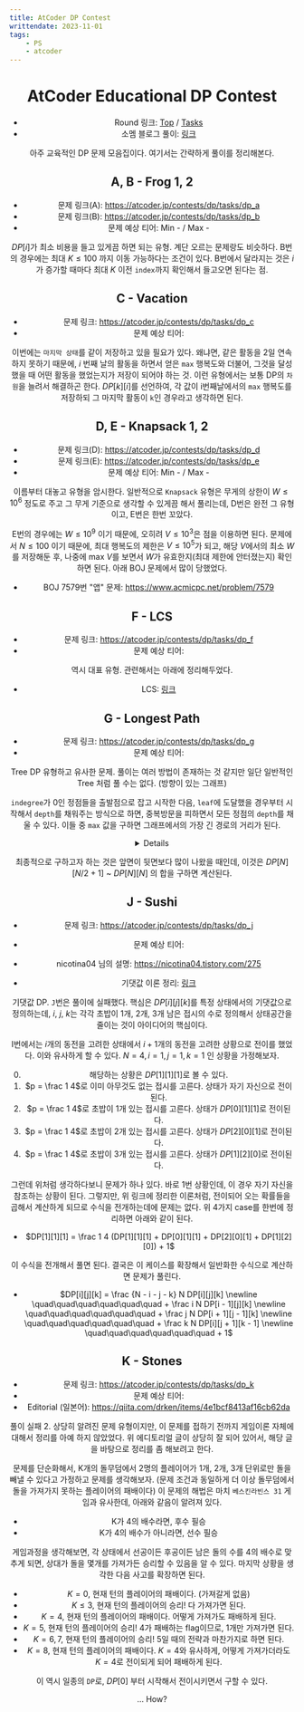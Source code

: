 ```yaml
---
title: AtCoder DP Contest
writtendate: 2023-11-01
tags:
    - PS
    - atcoder
---
```


<Header />

# AtCoder Educational DP Contest

- Round 링크: [Top](https://atcoder.jp/contests/dp) / [Tasks](https://atcoder.jp/contests/dp/tasks)
- 소멤 블로그 풀이: [링크](https://infossm.github.io/blog/2019/05/15/Education-Dp-Contest-Solution/)

아주 교육적인 DP 문제 모음집이다. 여기서는 간략하게 풀이를 정리해본다.

## A, B - Frog 1, 2

- 문제 링크(A): https://atcoder.jp/contests/dp/tasks/dp_a
- 문제 링크(B): https://atcoder.jp/contests/dp/tasks/dp_b
- 문제 예상 티어: Min - <SolvedTier tierName={TierName.Silver} grade={3} width={15} /> / Max - <SolvedTier tierName={TierName.Silver} grade={1} width={15} />

$DP[i]$가 최소 비용을 들고 있게끔 하면 되는 유형. 계단 오르는 문제랑도 비슷하다. B번의 경우에는 최대 $K \le 100$ 까지 이동 가능하다는 조건이 있다. B번에서 달라지는 것은 $i$가 증가할 때마다 최대 $K$ 이전 `index`까지 확인해서 들고오면 된다는 점.

## C - Vacation

- 문제 링크: https://atcoder.jp/contests/dp/tasks/dp_c
- 문제 예상 티어: <SolvedTier tierName={TierName.Silver} grade={1} width={15} />

이번에는 `마지막 상태`를 같이 저장하고 있을 필요가 있다. 왜냐면, 같은 활동을 2일 연속 하지 못하기 때문에, $i$ 번째 날의 활동을 하면서 얻은 `max` 행복도와 더불어, 그것을 달성했을 때 어떤 활동을 했었는지가 저장이 되어야 하는 것. 이런 유형에서는 보통 DP의 `차원`을 늘려서 해결하곤 한다. $DP[k][i]$를 선언하여, 각 값이 i번째날에서의 `max` 행복도를 저장하되 그 마지막 활동이 `k`인 경우라고 생각하면 된다.

## D, E - Knapsack 1, 2

- 문제 링크(D): https://atcoder.jp/contests/dp/tasks/dp_d
- 문제 링크(E): https://atcoder.jp/contests/dp/tasks/dp_e
- 문제 예상 티어: Min - <SolvedTier tierName={TierName.Gold} grade={5} width={15} /> / Max - <SolvedTier tierName={TierName.Gold} grade={3} width={15} />

이름부터 대놓고 유형을 암시한다. 일반적으로 `Knapsack` 유형은 무게의 상한이 $W \le 10^6$ 정도로 주고 그 무게 기준으로 생각할 수 있게끔 해서 풀리는데, D번은 완전 그 유형이고, E번은 한번 꼬았다.

E번의 경우에는 $W \le 10^9$ 이기 때문에, 오히려 $V \le 10^3$은 점을 이용하면 된다. 문제에서 $N \le 100$ 이기 때문에, 최대 행복도의 제한은 $V \le 10^5$가 되고, 해당 $V$에서의 최소 $W$를 저장해둔 후, 나중에 max $V$를 보면서 $W$가 유효한지(최대 제한에 안터졌는지) 확인하면 된다. 아래 BOJ 문제에서 많이 당했었다.

- BOJ 7579번 "앱" 문제: https://www.acmicpc.net/problem/7579

## F - LCS

- 문제 링크: https://atcoder.jp/contests/dp/tasks/dp_f
- 문제 예상 티어: <SolvedTier tierName={TierName.Gold} grade={1} width={15} />

역시 대표 유형. 관련해서는 아래에 정리해두었다.

- LCS: <a href="/ps/Algorithm/DP/LCS">링크</a>


## G - Longest Path

- 문제 링크: https://atcoder.jp/contests/dp/tasks/dp_g
- 문제 예상 티어: <SolvedTier tierName={TierName.Gold} grade={2} width={15} />

Tree DP 유형하고 유사한 문제. 풀이는 여러 방법이 존재하는 것 같지만 일단 일반적인 Tree 처럼 풀 수는 없다. (방향이 있는 그래프)

`indegree`가 0인 정점들을 출발점으로 잡고 시작한 다음, `leaf`에 도달했을 경우부터 시작해서 `depth`를 채워주는 방식으로 하면, 중복방문을 피하면서 모든 정점의 `depth`를 채울 수 있다. 이들 중 `max` 값을 구하면 그래프에서의 가장 긴 경로의 거리가 된다.

<Details>
```cpp
struct Node {
    int depth;
    int inCnt;
    vector<int> edges;
} n[100010];

int dfs(int i) {
    if (n[i].edges.size() == 0) {
        // leaf
        return 0;
    }
    if (n[i].depth != 0) return n[i].depth;

    for(auto& t: n[i].edges) {
        int res = dfs(t);
        n[i].depth = max(n[i].depth, res + 1);
    }
    return n[i].depth;
}
void solve() {
    int ans = 0;
    for(int i = 1; i <= N; ++i) {
        if (n[i].inCnt == 0) {
            ans = max(ans, dfs(i));
        }
    }
    printf("%d", ans);
}
```
</Details>


## H - Grid 1

- 문제 링크: https://atcoder.jp/contests/dp/tasks/dp_h
- 문제 예상 티어: <SolvedTier tierName={TierName.Gold} grade={5} width={15} />

빈출 유형. Grid에서의 이동 방향은 아랫 방향과 우측 뿐이기 때문에, 역으로 경우의 수는 위쪽과 왼쪽에서 오는 것의 합으로 구해주면 된다. 다만, 현재 위치가 벽일 경우 그 값을 0으로 초기화하는 것은 잊어서는 안된다.


## I - Coins

- 문제 링크: https://atcoder.jp/contests/dp/tasks/dp_i
- 문제 예상 티어: <SolvedTier tierName={TierName.Gold} grade={3} width={15} />

흔히 `확률 DP`라고 불리는 유형인 듯 하다. 단계별로 생각해보자.

1. 앞면이 0개인 경우의 확률
    - $(1 - p_1)(1 - p_2)(1 - p_3)...(1 - p_N)$
2. 앞면이 1개인 경우의 확률
    - $p_1(1 - p_2)(1 - p_3)...(1 - p_N) + (1 - p_1)p_2(1 - p_3)...(1 - p_N) + ... + (1 - p_1)(1 - p_2)(1 - p_3)...(1 - p_{N-1})p_N$
3. 앞면이 N개인 경우의 확률
    - $p_1p_2p_3...p_N$

그런데, 이것을 한번에 다 계산하기엔 연산량이 너무 많다. 이를 줄이기 위해 `DP`의 주요 풀이법 중 하나인 작은 경우부터 시작해보는 기법을 적용해볼 수 있다. $DP[i][j]$를 $i$번째 동전까지를 고려했을 때 $j$개가 앞면인 확률로 정의하자. 그러면 정의에 의해, $DP[1][0] = 1 - p_1$, $DP[1][1] = p_1$ 이 된다. 이 상태로부터 시작하면, 상태 전이를 시킬 수 있다. $i$가 작은 경우부터 한번 따라가보자.

1. i = 2인 경우
    - $DP[2][0] = DP[1][0] \times (1 - p_2)$
    - $DP[2][1] = DP[1][0] \times p_2 + DP[1][1] \times (1 - p_2)$
    - $DP[2][2] = DP[1][1] \times p_2$
2. i = 3인 경우
    - $DP[3][0] = DP[2][0] \times (1 - p_3)$
    - $DP[3][1] = DP[2][0] \times p_3 + DP[2][1] \times (1 - p_3)$
    - $DP[3][2] = DP[2][1] \times p_3 + DP[2][2] \times (1 - p_3)$
    - $DP[3][3] = DP[2][2] \times p_3$

여기까지 보면 규칙이 보인다. 전부 다 앞면인 경우와 전부 다 뒷면인 경우를 제외하면, 확률 상태전이가 $j$와 $j-1$ 두 곳에서 올 수 있다. 이를 통해 구현할 수 있다.

<Details>
```cpp
// 초기조건
DP[1][0] = 1.0 - p[1];
DP[1][1] = p[1];

for(int i = 2; i <= N; ++i) {
    for(int j = 0; j <= i; ++j) {
        if (j == 0) {
            DP[i][0] = DP[i - 1][0] * (1 - p[i]);
        } else if (j < i) {
            DP[i][j] = DP[i - 1][j] * (1 - p[i]) + DP[i - 1][j - 1] * p[i];
        } else {
            DP[i][j] = DP[i - 1][j - 1] * p[i]; 
        }
    }
}
```
</Details>


최종적으로 구하고자 하는 것은 앞면이 뒷면보다 많이 나왔을 때인데, 이것은 $DP[N][N/2+1]$ ~ $DP[N][N]$ 의 합을 구하면 계산된다.


## J - Sushi

- 문제 링크: https://atcoder.jp/contests/dp/tasks/dp_j
- 문제 예상 티어: <SolvedTier tierName={TierName.Platinum} grade={5} width={15} />
- nicotina04 님의 설명: https://nicotina04.tistory.com/275

- 기댓값 이론 정리: <a href="/blog/Study/Math/EV">링크</a>

기댓값 DP. `J`번은 풀이에 실패했다. 핵심은 $DP[i][j][k]$를 특정 상태에서의 기댓값으로 정의하는데, $i$, $j$, $k$는 각각 초밥이 1개, 2개, 3개 남은 접시의 수로 정의해서 상태공간을 줄이는 것이 아이디어의 핵심이다.

I번에서는 $i$개의 동전을 고려한 상태에서 $i+1$개의 동전을 고려한 상황으로 전이를 했었다. 이와 유사하게 할 수 있다. $N=4, i=1, j=1, k=1$ 인 상황을 가정해보자.

0. 해당하는 상황은 $DP[1][1][1]$로 볼 수 있다.
1. $p = \frac 1 4$로 이미 아무것도 없는 접시를 고른다. 상태가 자기 자신으로 전이된다.
2. $p = \frac 1 4$로 초밥이 1개 있는 접시를 고른다. 상태가 $DP[0][1][1]$로 전이된다.
3. $p = \frac 1 4$로 초밥이 2개 있는 접시를 고른다. 상태가 $DP[2][0][1]$로 전이된다.
4. $p = \frac 1 4$로 초밥이 3개 있는 접시를 고른다. 상태가 $DP[1][2][0]$로 전이된다.

그런데 위처럼 생각하다보니 문제가 하나 있다. 바로 1번 상황인데, 이 경우 자기 자신을 참조하는 상황이 된다. 그렇지만, 위 링크에 정리한 이론처럼, 전이되어 오는 확률들을 곱해서 계산하게 되므로 수식을 전개하는데에 문제는 없다. 위 4가지 case를 한번에 정리하면 아래와 같이 된다.

- $DP[1][1][1] = \frac 1 4 (DP[1][1][1] + DP[0][1][1] + DP[2][0][1] + DP[1][2][0]) + 1$

이 수식을 전개해서 풀면 된다. 결국은 이 케이스를 확장해서 일반화한 수식으로 계산하면 문제가 풀린다.

- $DP[i][j][k] = \frac {N - i - j - k} N DP[i][j][k] \newline \quad\quad\quad\quad\quad\quad + \frac i N DP[i - 1][j][k] \newline \quad\quad\quad\quad\quad\quad + \frac j N DP[i + 1][j - 1][k] \newline \quad\quad\quad\quad\quad\quad + \frac k N DP[i][j + 1][k - 1] \newline \quad\quad\quad\quad\quad\quad + 1$


## K - Stones

- 문제 링크: https://atcoder.jp/contests/dp/tasks/dp_k
- 문제 예상 티어: <SolvedTier tierName={TierName.Gold} grade={1} width={15} />
- Editorial (일본어): https://qiita.com/drken/items/4e1bcf8413af16cb62da

풀이 실패 2. 상당히 알려진 문제 유형이지만, 이 문제를 접하기 전까지 게임이론 자체에 대해서 정리를 아예 하지 않았었다. 위 에디토리얼 글이 상당히 잘 되어 있어서, 해당 글을 바탕으로 정리를 좀 해보려고 한다.

문제를 단순화해서, K개의 돌무덤에서 2명의 플레이어가 1개, 2개, 3개 단위로만 돌을 빼낼 수 있다고 가정하고 문제를 생각해보자. (문제 조건과 동일하게 더 이상 돌무덤에서 돌을 가져가지 못하는 플레이어의 패배이다) 이 문제의 해법은 마치 `베스킨라빈스 31` 게임과 유사한데, 아래와 같음이 알려져 있다.

- K가 4의 배수라면, 후수 필승
- K가 4의 배수가 아니라면, 선수 필승

게임과정을 생각해보면, 각 상태에서 선공이든 후공이든 남은 돌의 수를 4의 배수로 맞추게 되면, 상대가 돌을 몇개를 가져가든 승리할 수 있음을 알 수 있다. 마지막 상황을 생각한 다음 사고를 확장하면 된다. 

- $K = 0$, 현재 턴의 플레이어의 패배이다. (가져갈게 없음)
- $K \le 3$, 현재 턴의 플레이어의 승리! 다 가져가면 된다.
- $K = 4$, 현재 턴의 플레이어의 패배이다. 어떻게 가져가도 패배하게 된다.
- $K = 5$, 현재 턴의 플레이어의 승리! 4가 패배하는 flag이므로, 1개만 가져가면 된다.
- $K = 6, 7$, 현재 턴의 플레이어의 승리! 5일 때의 전략과 마찬가지로 하면 된다.
- $K = 8$, 현재 턴의 플레이어의 패배이다. $K = 4$와 유사하게, 어떻게 가져가더라도 $K = 4$로 전이되게 되어 패배하게 된다.

이 역시 일종의 `DP`로, $DP[0]$ 부터 시작해서 전이시키면서 구할 수 있다.

... How?


<TagList />
<Comment />
